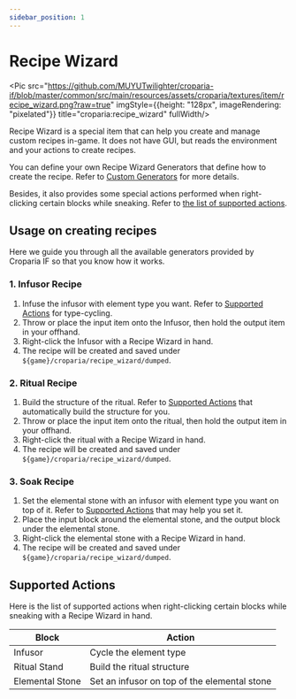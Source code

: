 ```yaml
---
sidebar_position: 1
---
```



# Recipe Wizard

<Pic src="https://github.com/MUYUTwilighter/croparia-if/blob/master/common/src/main/resources/assets/croparia/textures/item/recipe_wizard.png?raw=true"
 imgStyle={{height: "128px", imageRendering: "pixelated"}} title="croparia:recipe_wizard" fullWidth/>

Recipe Wizard is a special item that can help you create and manage custom recipes in-game. It does not have GUI, but
reads the environment and your actions to create recipes.

You can define your own Recipe Wizard Generators that define how to create the recipe. Refer to
[Custom Generators](custom_generators) for more details.

Besides, it also provides some special actions performed when right-clicking certain blocks while sneaking. Refer to
[the list of supported actions](#supported-actions).

## Usage on creating recipes

Here we guide you through all the available generators provided by Croparia IF so that you know how it works.

### 1. Infusor Recipe

1. Infuse the infusor with element type you want. Refer to [Supported Actions](#supported-actions) for type-cycling.
2. Throw or place the input item onto the Infusor, then hold the output item in your offhand.
3. Right-click the Infusor with a Recipe Wizard in hand.
4. The recipe will be created and saved under `${game}/croparia/recipe_wizard/dumped`.

### 2. Ritual Recipe

1. Build the structure of the ritual. Refer to [Supported Actions](#supported-actions) that automatically build the
    structure for you.
2. Throw or place the input item onto the ritual, then hold the output item in your offhand.
3. Right-click the ritual with a Recipe Wizard in hand.
4. The recipe will be created and saved under `${game}/croparia/recipe_wizard/dumped`.

### 3. Soak Recipe

1. Set the elemental stone with an infusor with element type you want on top of it. Refer to
[Supported Actions](#supported-actions) that may help you set it.
2. Place the input block around the elemental stone, and the output block under the elemental stone.
3. Right-click the elemental stone with a Recipe Wizard in hand.
4. The recipe will be created and saved under `${game}/croparia/recipe_wizard/dumped`.

## Supported Actions

Here is the list of supported actions when right-clicking certain blocks while sneaking with a Recipe Wizard in hand.

| Block           | Action                                       |
|-----------------|----------------------------------------------|
| Infusor         | Cycle the element type                       |
| Ritual Stand    | Build the ritual structure                   |
| Elemental Stone | Set an infusor on top of the elemental stone |